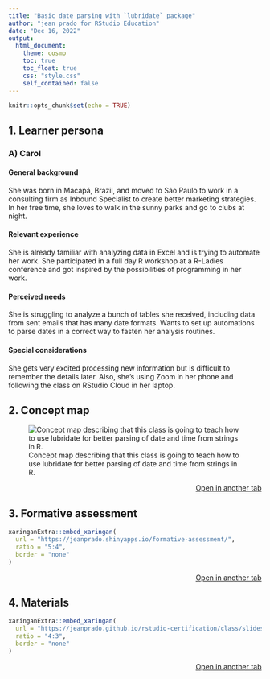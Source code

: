 ```yaml
---
title: "Basic date parsing with `lubridate` package"
author: "jean prado for RStudio Education"
date: "Dec 16, 2022"
output:
  html_document:
    theme: cosmo
    toc: true
    toc_float: true
    css: "style.css"
    self_contained: false
---
```


```r
knitr::opts_chunk$set(echo = TRUE)
```

## 1. Learner persona

### A) Carol

#### General background

She was born in Macapá, Brazil, and moved to São Paulo to work in a consulting firm as Inbound Specialist to create better marketing strategies. In her free time, she loves to walk in the sunny parks and go to clubs at night.

#### Relevant experience

She is already familiar with analyzing data in Excel and is trying to automate her work. She participated in a full day R workshop at a R-Ladies conference and got inspired by the possibilities of programming in her work.

#### Perceived needs

She is struggling to analyze a bunch of tables she received, including data from sent emails that has many date formats. Wants to set up automations to parse dates in a correct way to fasten her analysis routines.

#### Special considerations

She gets very excited processing new information but is difficult to remember the details later. Also, she's using Zoom in her phone and following the class on RStudio Cloud in her laptop.

## 2. Concept map

![Concept map describing that this class is going to teach how to use lubridate for better parsing of date and time from strings in R.](img/concept_map.jpg)

<p style="text-align:right;">[Open in another tab](https://jeanprado.github.io/rstudio-certification/class/img/concept_map.jpg){target="_blank"}</p>

## 3. Formative assessment

```r
xaringanExtra::embed_xaringan(
  url = "https://jeanprado.shinyapps.io/formative-assessment/",
  ratio = "5:4",
  border = "none"
)
```

<p style="text-align:right;">[Open in another tab](https://jeanprado.shinyapps.io/formative-assessment/){target="_blank"}</p>

## 4. Materials

```r
xaringanExtra::embed_xaringan(
  url = "https://jeanprado.github.io/rstudio-certification/class/slides/",
  ratio = "4:3",
  border = "none"
)
```

<p style="text-align:right;">[Open in another tab](https://jeanprado.github.io/rstudio-certification/class/slides/){target="_blank"}</p>
